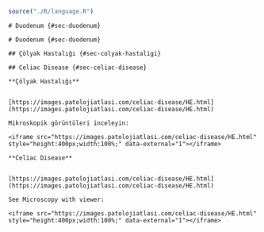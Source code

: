 ```r
source("./R/language.R")
```



```asis
# Duodenum {#sec-duodenum}
```

```asis
# Duodenum {#sec-duodenum}
```



```asis

## Çölyak Hastalığı {#sec-colyak-hastaligi}

```




```asis

## Celiac Disease {#sec-celiac-disease}

```




```asis

**Çölyak Hastalığı**


[https://images.patolojiatlasi.com/celiac-disease/HE.html](https://images.patolojiatlasi.com/celiac-disease/HE.html)

Mikroskopik görüntüleri inceleyin:

<iframe src="https://images.patolojiatlasi.com/celiac-disease/HE.html" style="height:400px;width:100%;" data-external="1"></iframe>

```




```asis

**Celiac Disease**


[https://images.patolojiatlasi.com/celiac-disease/HE.html](https://images.patolojiatlasi.com/celiac-disease/HE.html)

See Microscopy with viewer: 

<iframe src="https://images.patolojiatlasi.com/celiac-disease/HE.html" style="height:400px;width:100%;" data-external="1"></iframe>

```

